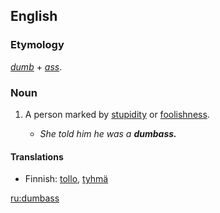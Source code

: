 ==English==

===Etymology===
''[[dumb]]'' + ''[[ass]]''.

===Noun===
{{en-noun|es}}
<!-- Is this American only? -->

# {{context|vulgar slang}} A person marked by [[stupidity]] or [[foolishness]].
#* ''She told him he was a '''dumbass.'''''

====Translations====
*Finnish: [[tollo]], [[tyhmä]]

[[ru:dumbass]]